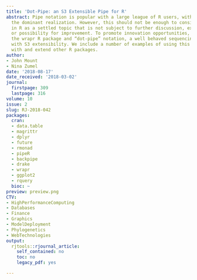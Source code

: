 ```yaml
---
title: 'Dot-Pipe: an S3 Extensible Pipe for R'
abstract: Pipe notation is popular with a large league of R users, with magrittr being
  the dominant realization. However, this should not be enough to consider piping
  in R as a settled topic that is not subject to further discussion, experimentation,
  or possibility for improvement. To promote innovation opportunities, we describe
  the wrapr R package and “dot-pipe” notation, a well behaved sequencing operator
  with S3 extensibility. We include a number of examples of using this pipe to interact
  with and extend other R packages.
author:
- John Mount
- Nina Zumel
date: '2018-08-17'
date_received: '2018-03-02'
journal:
  firstpage: 309
  lastpage: 316
volume: 10
issue: 2
slug: RJ-2018-042
packages:
  cran:
  - data.table
  - magrittr
  - dplyr
  - future
  - rmonad
  - pipeR
  - backpipe
  - drake
  - wrapr
  - ggplot2
  - rquery
  bioc: ~
preview: preview.png
CTV:
- HighPerformanceComputing
- Databases
- Finance
- Graphics
- ModelDeployment
- Phylogenetics
- WebTechnologies
output:
  rjtools::rjournal_article:
    self_contained: no
    toc: no
    legacy_pdf: yes

---
```

